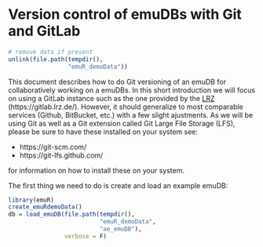 # Version control of emuDBs with Git and GitLab

```r
# remove data if present
unlink(file.path(tempdir(), 
                 "emuR_demoData"))
```

This document describes how to do Git versioning of an emuDB for collaboratively working on a emuDBs. In this short introduction we will focus on using a GitLab instance such as the one provided by the [LRZ](https://www.lrz.de/) (https://gitlab.lrz.de/). However, it should generalize to most comparable services (Github, BitBucket, etc.) with a few slight ajustments. As we will be using Git as well as a Git extension called Git Large File Storage (LFS), please be sure to have these installed on your system see: 

- https://git-scm.com/
- https://git-lfs.github.com/

for information on how to install these on your system. 

The first thing we need to do is create and load an example emuDB:

```r
library(emuR)
create_emuRdemoData()
db = load_emuDB(file.path(tempdir(),
                          "emuR_demoData",
                          "ae_emuDB"),
                verbose = F)
```

<!-- As the emuDB is not yet under git version control we will proceed by initializing a new git repository in the emuDB directory: -->

<!-- ```{r} -->
<!-- repo = git2r::init(db$basePath) -->
<!-- repo -->
<!-- ``` -->
<!-- As can be seen by the above output, the repository currently doesn't have anything commited to it. Before we commit anything to the repo, let us first tell git to ignore the emuDBcache file, as we don't want put this under version control: -->

<!-- ```{r} -->
<!-- gitignorePath = file.path(db$basePath,  -->
<!--                           ".gitignore") -->

<!-- readr::write_lines(c("*_emuDBcache.sqlite"),  -->
<!--                    gitignorePath) -->
<!-- ``` -->

<!-- Now we can add everything to the repository and create our initial commit: -->

<!-- ```{r} -->
<!-- git2r::add(repo, "*") -->

<!-- git2r::commit(repo,  -->
<!--               message = "init commit") -->
<!-- ``` -->

<!-- The above two commands should be repeated (incl. a new commit message that reflects the current changes made) whenever a new emuDB state should be saved/added to the git repo. -->

<!-- ## Using GitLab to host the emuDB -->

<!-- The above examples only work on a local git repo that is located inside of the emuDB directory (contained in a hidden directy called `.git`). Although this is already very benefitial, as we have versioning enabled for our emuDB and can also go back to previous versions, it doesn't utilize one of git's greatest features. Git is able to sync repository states between multiple machines. Here, we will use GitLab to host the emuDB.  -->

<!-- The first thing we will need to do is create a "Personal Access Token" in GitLab so git2r can authenticate you. After logging into your GitLab account navigate to `User Settings -> Access Tokens` and create a new Access Token called `git2r` (choose different name if you wish) with `Scopes` set to `api` for full read/write access: -->


<!-- ```{r fig.align="center", echo=FALSE, out.width = "75%"} -->
<!-- knitr::include_graphics("pics/GitLab-AccesToken1.png") -->
<!-- ``` -->

<!-- After you press `Create personal access token` the newly access token will be displayed: -->

<!-- ```{r fig.align="center", echo=FALSE, out.width = "75%"} -->
<!-- knitr::include_graphics("pics/GitLab-AccesToken2.png") -->
<!-- ``` -->

<!-- Copy the token and create an environment variable called `GITLAB_PAT` that git2r can use to authenticate you: -->

<!-- ```{r} -->
<!-- Sys.setenv(GITLAB_PAT = "8NY9niB75s7XFUy73dwR") # replace with own token -->
<!-- ``` -->

<!-- **SECURITY WARNING: The access key gives users full access to all your GitLab projects! Hence, it should be treated like your password! Do not share or loose! If you accidentally share or loose your key, revoke the token immediately and create a new one!** -->

<!-- Next you need to create a new project in GitLab under `Projects -> New project` -->

<!-- ```{r fig.align="center", echo=FALSE, out.width = "75%"} -->
<!-- knitr::include_graphics("pics/GitLab-newProject1.png") -->
<!-- ``` -->

<!-- that has the same name as the emuDB: -->

<!-- ```{r fig.align="center", echo=FALSE, out.width = "75%"} -->
<!-- knitr::include_graphics("pics/GitLab-newProject2.png") -->
<!-- ``` -->

<!-- The URL of the GitLab should now be something like: `https://gitlab.lrz.de/raphywink/ae_emudb.git`. Next, we will add the newly created remote repo to the configuration of the local repo and push the local changes to the remote: -->

<!-- ```{r} -->
<!-- git2r::remote_add(repo = repo,  -->
<!--                   name = "origin", -->
<!--                   url = "https://gitlab.lrz.de/raphywink/ae_emudb.git") -->

<!-- git2r::push(repo,  -->
<!--             name = "origin", -->
<!--             refspec = "refs/heads/master", -->
<!--             set_upstream = TRUE, -->
<!--             credentials = git2r::cred_token(token = "GITLAB_PAT") -->
<!--             ) -->
<!-- ``` -->

<!-- Now that everything is set up, you can simple add and commit changes and push to the remote when you  -->

<!-- ## Colaborating with others -->

<!-- If you wish other to access and/or colaborate on the database you simply have to add them as "Project members" in GitLab. Under `Project -> Settings -> Members` select your colaborator and choose "Maintainer" (read and write access) as their role permission: -->

<!-- ```{r fig.align="center", echo=FALSE, out.width = "75%"} -->
<!-- knitr::include_graphics("pics/GitLab-addMember.png") -->
<!-- ``` -->

<!-- Once this is set, the collaborator is able to clone the repository using their own access token: -->

<!-- ```{r} -->
<!-- #git2r::clone(url = "https://gitlab.lrz.de/raphywink/ae_emudb.git", -->
<!-- #            local_path = "/Users/raphaelwinkelmann/Desktop/ae_emuDB", -->
<!-- #            credentials = git2r::cred_token(token = "GITLAB_PAT")) # this has to be set to their own token -->
<!-- ``` -->

<!-- ## Checking for and sharing changes -->

<!-- TODO: write about  -->

<!-- ## TODO -->

<!-- - try to get git-lsf to work with git2r -->
<!-- - add `git2r::config(repo, user.name="Alice", user.email="alice@example.org")` ??? Probably a good idea... -->
